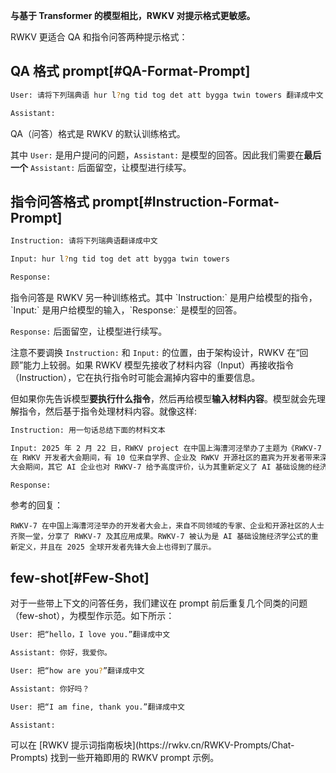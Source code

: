 

**与基于 Transformer 的模型相比，RWKV 对提示格式更敏感。**

RWKV 更适合 QA 和指令问答两种提示格式：

## QA 格式 prompt[#QA-Format-Prompt]

```bash copy
User: 请将下列瑞典语 hur l?ng tid tog det att bygga twin towers 翻译成中文

Assistant:
```
<Callout type="info" emoji="ℹ️">
QA（问答）格式是 RWKV 的默认训练格式。

其中 `User:` 是用户提问的问题，`Assistant:` 是模型的回答。因此我们需要在**最后一个** `Assistant:` 后面留空，让模型进行续写。
</Callout>

## 指令问答格式 prompt[#Instruction-Format-Prompt]

```bash copy
Instruction: 请将下列瑞典语翻译成中文

Input: hur l?ng tid tog det att bygga twin towers

Response:
```
<Callout type="info" emoji="ℹ️">
指令问答是 RWKV 另一种训练格式。其中 `Instruction:` 是用户给模型的指令，`Input:` 是用户给模型的输入，`Response:` 是模型的回答。

`Response:` 后面留空，让模型进行续写。
</Callout>

注意不要调换 `Instruction:` 和 `Input:` 的位置，由于架构设计，RWKV 在“回顾”能力上较弱。如果 RWKV 模型先接收了材料内容（Input）再接收指令（Instruction），它在执行指令时可能会漏掉内容中的重要信息。

但如果你先告诉模型**要执行什么指令**，然后再给模型**输入材料内容**。模型就会先理解指令，然后基于指令处理材料内容。就像这样:

```bash copy
Instruction: 用一句话总结下面的材料文本

Input: 2025 年 2 月 22 日，RWKV project 在中国上海漕河泾举办了主题为《RWKV-7 与未来趋势》的开发者大会。来自全国各地的开发者、行业专家和技术创新者齐聚一堂 —— 从知名高校实验室到前沿创业团队，现场涌动的创新能量印证了 RWKV-7 的优秀性能和深远意义。
在 RWKV 开发者大会期间，有 10 位来自学界、企业及 RWKV 开源社区的嘉宾为开发者带来深度分享，现场观众与嘉宾热烈互动。例如，格林深瞳杨铠成的《RWKV-CLIP：一个鲁棒的视觉 - 语言表征学习器》、光明实验室侯皓文的《VisualRWKV：基于 RWKV 的视觉语言模型》、上海交通大学程正雪的《L3TC：基于 RWKV 的高效多模态数据压缩》、浙江大学蒋峻涛的《RWKV-Unet：利用长距离协作提高医学图像分割效果》等等。
大会期间，其它 AI 企业也对 RWKV-7 给予高度评价，认为其重新定义了 AI 基础设施的经济学公式，与会者对 RWKV 应用成果的展现亦深感触动。同时，RWKV 元始智能也在 2025 全球开发者先锋大会（Global Developer Conference 2025）上为数千开发者分享了 RWKV-7 及相关 demo 演示。

Response:
```

参考的回复：
``` text copy
RWKV-7 在中国上海漕河泾举办的开发者大会上，来自不同领域的专家、企业和开源社区的人士齐聚一堂，分享了 RWKV-7 及其应用成果。RWKV-7 被认为是 AI 基础设施经济学公式的重新定义，并且在 2025 全球开发者先锋大会上也得到了展示。
```

## few-shot[#Few-Shot]

对于一些带上下文的问答任务，我们建议在 prompt 前后重复几个同类的问题（few-shot），为模型作示范。如下所示：

```bash copy
User: 把“hello，I love you.”翻译成中文

Assistant: 你好，我爱你。

User: 把“how are you?”翻译成中文

Assistant: 你好吗？

User: 把“I am fine, thank you.”翻译成中文

Assistant:
```
<Callout type="info" emoji="ℹ️">
可以在 [RWKV 提示词指南板块](https://rwkv.cn/RWKV-Prompts/Chat-Prompts) 找到一些开箱即用的 RWKV prompt 示例。
</Callout>
